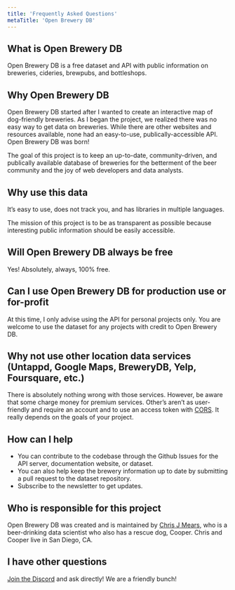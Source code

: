 ```yaml
---
title: 'Frequently Asked Questions'
metaTitle: 'Open Brewery DB'
---
```


## What is Open Brewery DB

Open Brewery DB is a free dataset and API with public information on breweries, cideries, brewpubs, and bottleshops.

## Why Open Brewery DB

Open Brewery DB started after I wanted to create an interactive map of dog-friendly breweries. As I began the project, we realized there was no easy way to get data on breweries. While there are other websites and resources available, none had an easy-to-use, publically-accessible API. Open Brewery DB was born!

The goal of this project is to keep an up-to-date, community-driven, and publically available database of breweries for the betterment of the beer community and the joy of web developers and data analysts.

## Why use this data

It’s easy to use, does not track you, and has libraries in multiple languages.

The mission of this project is to be as transparent as possible because interesting public information should be easily accessible.

## Will Open Brewery DB always be free

Yes! Absolutely, always, 100% free.

## Can I use Open Brewery DB for production use or for-profit

At this time, I only advise using the API for personal projects only. You are welcome to use the dataset for any projects with credit to Open Brewery DB.

## Why not use other location data services (Untappd, Google Maps, BreweryDB, Yelp, Foursquare, etc.)

There is absolutely nothing wrong with those services. However, be aware that some charge money for premium services. Other’s aren’t as user-friendly and require an account and to use an access token with [CORS](https://developer.mozilla.org/en-US/docs/Web/HTTP/CORS). It really depends on the goals of your project.

## How can I help

* You can contribute to the codebase through the Github Issues for the API server, documentation website, or dataset.
* You can also help keep the brewery information up to date by submitting a pull request to the dataset repository.
* Subscribe to the newsletter to get updates.

## Who is responsible for this project

Open Brewery DB was created and is maintained by [Chris J Mears](https://chrisjmears.com), who is a beer-drinking data scientist who also has a rescue dog, Cooper. Chris and Cooper live in San Diego, CA.

## I have other questions

[Join the Discord](https://discord.gg/WMPB3VZ) and ask directly! We are a friendly bunch!
